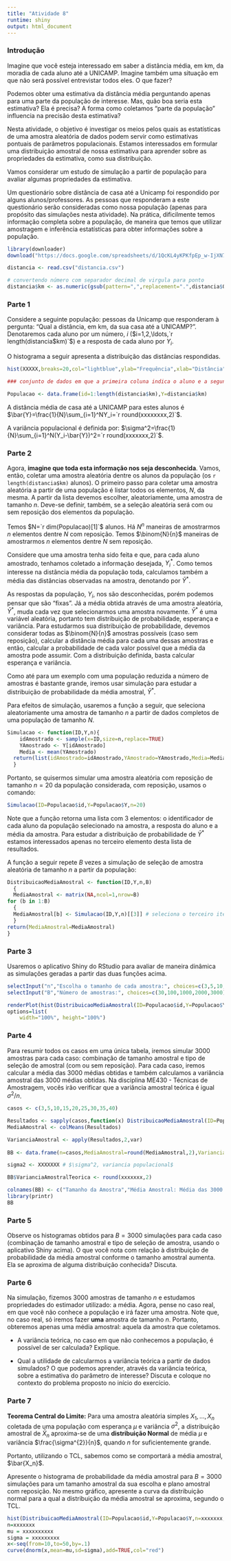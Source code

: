 ```yaml
---
title: "Atividade 8"
runtime: shiny
output: html_document
---
```


### Introdução


Imagine que você esteja interessado em saber a distância média, em km, da moradia de cada aluno até a UNICAMP. Imagine também uma situação em que não será possível entrevistar todos eles. O que fazer?

Podemos obter uma estimativa da distância média perguntando apenas para uma parte da população de interesse. Mas, quão boa seria esta estimativa? Ela é precisa? A forma como coletamos "parte da população" influencia na precisão desta estimativa?

Nesta atividade, o objetivo é investigar os meios pelos quais as estatísticas de uma amostra aleatória de dados podem servir como estimativas pontuais de parâmetros populacionais. Estamos interessados em formular uma distribuição amostral de nossa estimativa para aprender sobre as propriedades da estimativa, como sua distribuição.


Vamos considerar um estudo de simulação a partir de população para avaliar algumas propriedades da estimativa.

Um questionário sobre distância de casa até a Unicamp foi respondido por alguns alunos/professores. As pessoas que responderam a este questionário serão consideradas como nossa população (apenas para propósito das simulações nesta atividade). Na prática, dificilmente temos informação completa sobre a população, de maneira que temos que utilizar amostragem e inferência estatísticas para obter informações sobre a população.



```r

library(downloader)
download("https://docs.google.com/spreadsheets/d/1QcKL4yKPKfpEp_w-IjXN7AUrgQfDYyXwXQBcy-dX_XU/pub?gid=1930158026&single=true&output=csv","distancia.csv")

distancia <- read.csv("distancia.csv")

# convertendo número com separador decimal de virgula para ponto
distancia$km <- as.numeric(gsub(pattern=",",replacement=".",distancia$Qual.a.distância..em.km..da.sua.casa.até.a.UNICAMP.))

```

### Parte 1

Considere a seguinte população: pessoas da Unicamp que responderam à pergunta: "Qual a distância, em km, da sua casa até a UNICAMP?". Denotaremos cada aluno por um número, $i$ ($i=1,2,\ldots,`r length(distancia$km)`$) e a resposta de cada aluno por $Y_i$.

O histograma a seguir apresenta a distribuição das distâncias respondidas.

```r
hist(XXXXX,breaks=20,col="lightblue",ylab="Frequência",xlab="Distância",main="Distância de casa até a UNICAMP")

### conjunto de dados em que a primeira coluna indica o aluno e a segunda coluna a resposta dele

Populacao <- data.frame(id=1:length(distancia$km),Y=distancia$km)
```

A distância média de casa até a UNICAMP para estes alunos é $\bar{Y}=\frac{1}{N}\sum_{i=1}^NY_i=`r round(xxxxxxxx,2)`$. 

A variância populacional é definida por: $\sigma^2=\frac{1}{N}\sum_{i=1}^N(Y_i-\bar{Y})^2=`r round(xxxxxxx,2)`$.

### Parte 2

Agora, **imagine que toda esta informação nos seja desconhecida**. Vamos, então, coletar uma amostra aleatória dentre os alunos da população (os `r length(distancia$km)` alunos). O primeiro passo para coletar uma amostra aleatória a partir de uma população é listar todos os elementos, $N$, da mesma. A partir da lista devemos escolher, aleatoriamente, uma amostra de tamanho $n$. Deve-se definir, também, se a seleção aleatória será com ou sem reposição dos elementos da população.


Temos $N=`r dim(Populacao)[1]`$ alunos. Há $N^n$ maneiras de amostrarmos $n$ elementos dentre $N$ com reposição. Temos $\binom{N}{n}$ maneiras de amostrarmos $n$ elementos dentre $N$ sem reposição.


Considere que uma amostra tenha sido feita e que, para cada aluno amostrado, tenhamos coletado a informação desejada, $Y_i^*$. Como temos interesse na distância média da população toda, calculamos também a média das distâncias observadas na amostra, denotando por $\bar{Y}^*$.

As respostas da população, $Y_i$, nos são desconhecidas, porém podemos pensar que são "fixas". Já a média obtida através de uma amostra aleatória, $\bar{Y}^*$, muda cada vez que selecionarmos uma amostra novamente. $\bar{Y}^*$ é uma variável aleatória, portanto tem distribuição de probabilidade, esperança e variância. Para estudarmos sua distribuição de probabilidade, devemos considerar todas as $\binom{N}{n}$ amostras possíveis (caso sem reposição), calcular a distância média para cada uma dessas amostras e então, calcular a probabilidade de cada valor possível que a média da amostra pode assumir. Com a distribuição definida, basta calcular esperança e variância.

Como até para um exemplo com uma população reduzida a número de amostras é bastante grande, iremos usar simulação para estudar a distribuição de probabilidade da média amostral, $\bar{Y}^*$.

Para efeitos de simulação, usaremos a função a seguir, que seleciona aleatoriamente uma amostra de tamanho $n$ a partir de dados completos de uma população de tamanho $N$.

```r
Simulacao <- function(ID,Y,n){
    idAmostrado <- sample(x=ID,size=n,replace=TRUE)
    YAmostrado <- Y[idAmostrado]
    Media <- mean(YAmostrado)
  return(list(idAmostrado=idAmostrado,YAmostrado=YAmostrado,Media=Media))
  }
```

Portanto, se quisermos simular uma amostra aleatória com reposição de tamanho $n=20$ da população considerada, com reposição, usamos o comando:

```r
Simulacao(ID=Populacao$id,Y=Populacao$Y,n=20)
```

Note que a função retorna uma lista com 3 elementos: o identificador de cada aluno da população selecionado na amostra, a resposta do aluno e a média da amostra. Para estudar a distribuição de probabilidade de $\bar{Y}^*$ estamos interessados apenas no terceiro elemento desta lista de resultados.

A função a seguir repete $B$ vezes a simulação de seleção de amostra aleatória de tamanho $n$ a partir da população:

```r
DistribuicaoMediaAmostral <- function(ID,Y,n,B)
  {
  MediaAmostral <- matrix(NA,ncol=1,nrow=B)
for (b in 1:B)
  {
  MediaAmostral[b] <- Simulacao(ID,Y,n)[[3]] # seleciona o terceiro item da lista
  }
return(MediaAmostral=MediaAmostral)
}
```

### Parte 3

Usaremos o aplicativo Shiny do RStudio para avaliar de maneira dinâmica as simulações geradas a partir das duas funções acima.

```r
selectInput("n","Escolha o tamanho de cada amostra:", choices=c(3,5,10,15,20,25,30,35,40))
selectInput("B","Número de amostras:", choices=c(30,100,1000,2000,3000))
```


```r
renderPlot(hist(DistribuicaoMediaAmostral(ID=Populacao$id,Y=Populacao$Y,B=as.numeric(input$B)),main="Distribuição da Média Amostral",ylab="Frequência", xlab="Média Amostral",col="lightpink"))
options=list(
    width="100%", height="100%")
```

### Parte 4

Para resumir todos os casos em uma única tabela, iremos simular 3000 amostras para cada caso: combinação de tamanho amostral e tipo de seleção de amostral (com ou sem reposição). Para cada caso, iremos calcular a média das   3000 médias obtidas e também calculamos a variância amostral das 3000 médias obtidas.
Na disciplina ME430 - Técnicas de Amostragem, vocês irão verificar que a variância amostral teórica é igual $\sigma^2/n$.

```r
casos <- c(3,5,10,15,20,25,30,35,40)

Resultados <- sapply(casos,function(x) DistribuicaoMediaAmostral(ID=Populacao$id,Y=Populacao$Y,n=x,B=3000))
MediaAmostral <- colMeans(Resultados)

VarianciaAmostral <- apply(Resultados,2,var)
  
BB <- data.frame(n=casos,MediaAmostral=round(MediaAmostral,2),VarianciaAmostral=round(VarianciaAmostral,2))

sigma2 <- XXXXXXX # $\sigma^2, variancia populacional$

BB$VarianciaAmostralTeorica <- round(xxxxxxx,2)

colnames(BB) <- c("Tamanho da Amostra","Média Amostral: Média das 3000 Médias", "Variância Amostral: Variância das 3000 Médias","Variância Amostral Teórica")
library(printr)
BB
```


### Parte 5

Observe os histogramas obtidos para $B=3000$ simulações para cada caso (combinação de tamanho amostral e tipo de seleção de amostra, usando o aplicativo Shiny acima). O que você nota com relação à distribuição de probabilidade da média amostral conforme o tamanho amostral aumenta. Ela se aproxima de alguma distribuição conhecida? Discuta.

### Parte 6

Na simulação, fizemos $3000$ amostras de tamanho $n$ e estudamos propriedades do estimador utilizado: a média. Agora, pense no caso real, em que você não conhece a população e irá fazer uma amostra.  Note que, no caso real, só iremos fazer **uma** amostra de tamanho $n$. Portanto, obteremos apenas uma média amostral: aquela da amostra que coletamos. 

* A variância teórica, no caso em que não conhecemos a população, é possível de ser calculada? Explique. 

* Qual a utilidade de calcularmos a variância teórica a partir de dados simulados? O que podemos aprender, através da variância teórica, sobre a estimativa do parâmetro de interesse? Discuta e coloque no contexto do problema proposto no início do exercício.


### Parte 7


**Teorema Central do Limite:** Para uma amostra aleatória simples $X_{1},...,X_{n}$ coletada de uma população com esperança $\mu$ e variância $\sigma^{2}$, a distribuição amostral de $\bar{X}_{n}$ aproxima-se de uma **distribuição Normal** de média $\mu$ e variância $\frac{\sigma^{2}}{n}$, quando $n$ for suficientemente grande.

Portanto, utilizando o TCL, sabemos como se comportará a média amostral, $\bar{X_n}$.

Apresente o histograma de probabilidade da média amostral para $B=3000$ simulações para um tamanho amostral da sua escolha e plano amostral com reposição. No mesmo gráfico, apresente a curva da distribuição normal para a qual a distribuição da média amostral se aproxima, segundo o TCL.


```r
hist(DistribuicaoMediaAmostral(ID=Populacao$id,Y=Populacao$Y,n=xxxxxxx,reposicao="sim",B=3000),main="Distribuição da Média Amostral",ylab=" ", xlab="Média Amostral",col="lightblue",probability = xxxxxxx)
n=xxxxxxx
mu = xxxxxxxxxx
sigma = xxxxxxxxx
x<-seq(from=10,to=50,by=.1)
curve(dnorm(x,mean=mu,sd=sigma),add=TRUE,col="red")
```
